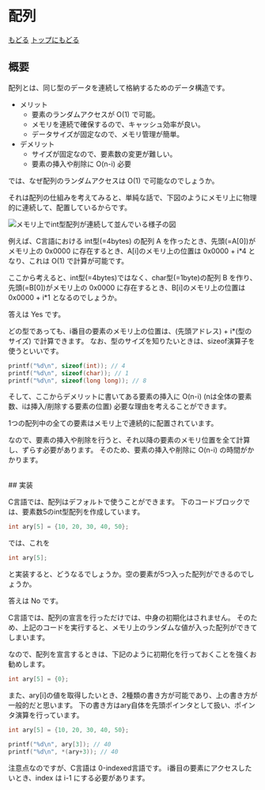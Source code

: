 
<Layout>

# 配列

[もどる](/structures)
[トップにもどる](/)

## 概要

配列とは、同じ型のデータを連続して格納するためのデータ構造です。

- メリット
    - 要素のランダムアクセスが O(1) で可能。
    - メモリを連続で確保するので、キャッシュ効率が良い。
    - データサイズが固定なので、メモリ管理が簡単。
- デメリット
    - サイズが固定なので、要素数の変更が難しい。
    - 要素の挿入や削除に O(n-i) 必要

では、なぜ配列のランダムアクセスは O(1) で可能なのでしょうか。

それは配列の仕組みを考えてみると、単純な話で、下図のようにメモリ上に物理的に連続して、配置しているからです。

![メモリ上でint型配列が連続して並んでいる様子の図](/images/structures/メモリ上でint型配列が連続して並んでいる様子の図.png)

例えば、C言語における int型(=4bytes) の配列 A を作ったとき、先頭(=A[0])がメモリ上の 0x0000 に存在するとき、A[i]のメモリ上の位置は 0x0000 + i*4 となり、これは O(1) で計算が可能です。

ここから考えると、int型(=4bytes)ではなく、char型(=1byte)の配列 B を作り、先頭(=B[0])がメモリ上の 0x0000 に存在するとき、B[i]のメモリ上の位置は 0x0000 + i*1 となるのでしょうか。

答えは <TextDecoration note>Yes</TextDecoration> です。

どの型であっても、i番目の要素のメモリ上の位置は、(先頭アドレス) + i*(型のサイズ) で計算できます。
なお、型のサイズを知りたいときは、sizeof演算子を使うといいです。

```c
printf("%d\n", sizeof(int)); // 4
printf("%d\n", sizeof(char)); // 1
printf("%d\n", sizeof(long long)); // 8
```

そして、ここからデメリットに書いてある要素の挿入に O(n-i) (nは全体の要素数、iは挿入/削除する要素の位置) 必要な理由を考えることができます。

1つの配列中の全ての要素はメモリ上で連続的に配置されています。

なので、要素の挿入や削除を行うと、それ以降の要素のメモリ位置を全て計算し、ずらす必要があります。
そのため、要素の挿入や削除に O(n-i) の時間がかかります。

<br />
## 実装

C言語では、配列はデフォルトで使うことができます。
下のコードブロックでは、要素数5のint型配列を作成しています。

```c
int ary[5] = {10, 20, 30, 40, 50};
```

では、これを
```c
int ary[5];
```
と実装すると、どうなるでしょうか。空の要素が5つ入った配列ができるのでしょうか。

答えは <TextDecoration error>No</TextDecoration> です。

C言語では、配列の宣言を行っただけでは、中身の初期化はされません。
そのため、上記のコードを実行すると、メモリ上のランダムな値が入った配列ができてしまいます。

なので、配列を宣言するときは、下記のように初期化を行っておくことを強くお勧めします。
```c
int ary[5] = {0};
```

また、ary[i]の値を取得したいとき、2種類の書き方が可能であり、上の書き方が一般的だと思います。
下の書き方はary自体を先頭ポインタとして扱い、ポインタ演算を行っています。

```c
int ary[5] = {10, 20, 30, 40, 50};

printf("%d\n", ary[3]); // 40
printf("%d\n", *(ary+3)); // 40
```

<Notion error>

注意点なのですが、C言語は 0-indexed言語です。
i番目の要素にアクセスしたいとき、index は i-1 にする必要があります。

</Notion>

</Layout>